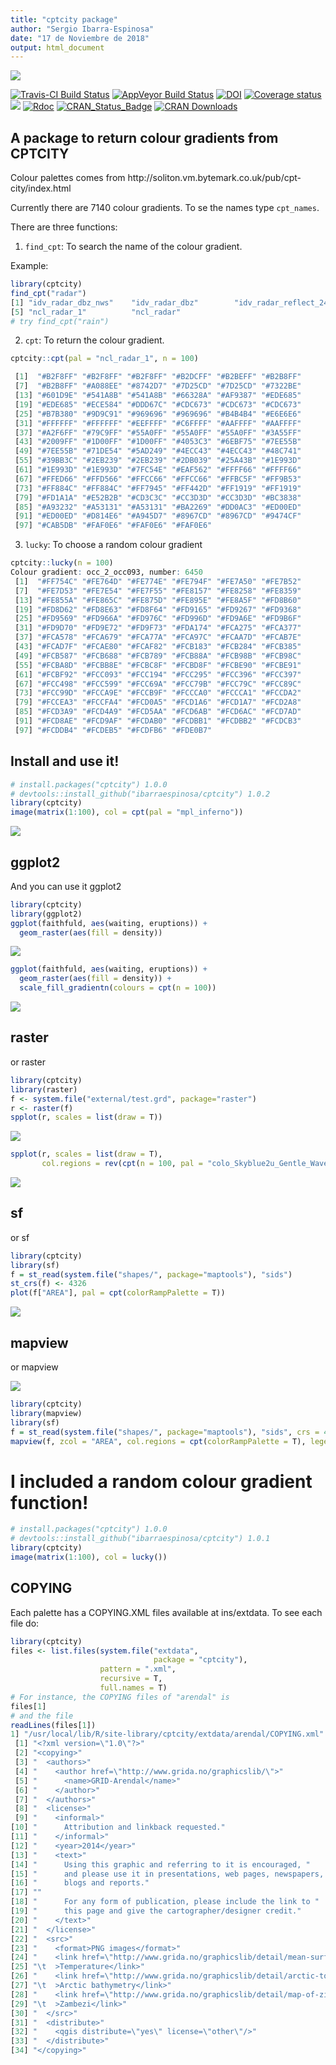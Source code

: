 ```yaml
---
title: "cptcity package"
author: "Sergio Ibarra-Espinosa"
date: "17 de Noviembre de 2018"
output: html_document
---
```


![](https://i.imgur.com/4v9WMQv.gif)

[![Travis-CI Build Status](https://travis-ci.org/ibarraespinosa/cptcity.svg?branch=master)](https://travis-ci.org/ibarraespinosa/cptcity)
[![AppVeyor Build Status](https://ci.appveyor.com/api/projects/status/github/ibarraespinosa/cptcity?branch=master&svg=true)](https://ci.apalettepveyor.com/project/ibarraespinosa/cptcity)
[![DOI](https://zenodo.org/badge/120517547.svg)](https://zenodo.org/badge/latestdoi/120517547)
[![Coverage status](https://codecov.io/gh/ibarraespinosa/cptcity/branch/master/graph/badge.svg)](https://codecov.io/github/ibarraespinosa/cptcity?branch=master)
[![](http://cranlogs.r-pkg.org/badges/cptcity)](http://cran.rstudio.com/web/packages/cptcity/index.html)
[![Rdoc](http://www.rdocumentation.org/badges/version/cptcity)](http://www.rdocumentation.org/packages/cptcity)
[![CRAN_Status_Badge](http://www.r-pkg.org/badges/version/cptcity)](http://cran.r-project.org/web/packages/cptcity) 
[![CRAN Downloads](http://cranlogs.r-pkg.org/badges/grand-total/cptcity?color=orange)](http://cran.r-project.org/package=cptcity)

## A package to return colour gradients from CPTCITY

Colour palettes comes from http://soliton.vm.bytemark.co.uk/pub/cpt-city/index.html

Currently there are 7140 colour gradients. To se the names type `cpt_names`.

There are three functions:

1) `find_cpt`: To search the name of the colour gradient.

Example:

```r
library(cptcity)
find_cpt("radar")
[1] "idv_radar_dbz_nws"    "idv_radar_dbz"        "idv_radar_reflect_24" "idv_radar_topo_mdr"  
[5] "ncl_radar_1"          "ncl_radar"
# try find_cpt("rain")
```


2) `cpt`: To return the colour gradient.

```r
cptcity::cpt(pal = "ncl_radar_1", n = 100)

 [1]  "#B2F8FF" "#B2F8FF" "#B2F8FF" "#B2DCFF" "#B2BEFF" "#B2B8FF"
 [7]  "#B2B8FF" "#A088EE" "#8742D7" "#7D25CD" "#7D25CD" "#7322BE"
 [13] "#601D9E" "#541A8B" "#541A8B" "#66328A" "#AF9387" "#EDE685"
 [19] "#EDE685" "#ECE584" "#DDD67C" "#CDC673" "#CDC673" "#CDC673"
 [25] "#B7B380" "#9D9C91" "#969696" "#969696" "#B4B4B4" "#E6E6E6"
 [31] "#FFFFFF" "#FFFFFF" "#EEFFFF" "#C6FFFF" "#AAFFFF" "#AAFFFF"
 [37] "#A2F6FF" "#79C9FF" "#55A0FF" "#55A0FF" "#55A0FF" "#3A55FF"
 [43] "#2009FF" "#1D00FF" "#1D00FF" "#4053C3" "#6EBF75" "#7EE55B"
 [49] "#7EE55B" "#71DE54" "#5AD249" "#4ECC43" "#4ECC43" "#48C741"
 [55] "#39BB3C" "#2EB239" "#2EB239" "#2DB039" "#25A43B" "#1E993D"
 [61] "#1E993D" "#1E993D" "#7FC54E" "#EAF562" "#FFFF66" "#FFFF66"
 [67] "#FFED66" "#FFD566" "#FFCC66" "#FFCC66" "#FFBC5F" "#FF9B53"
 [73] "#FF884C" "#FF884C" "#FF7945" "#FF442D" "#FF1919" "#FF1919"
 [79] "#FD1A1A" "#E52B2B" "#CD3C3C" "#CC3D3D" "#CC3D3D" "#BC3838"
 [85] "#A93232" "#A53131" "#A53131" "#BA2269" "#DD0AC3" "#ED00ED"
 [91] "#ED00ED" "#D814E6" "#A945D7" "#8967CD" "#8967CD" "#9474CF"
 [97] "#CAB5DB" "#FAF0E6" "#FAF0E6" "#FAF0E6"
```

3) `lucky`: To choose a random colour gradient

```r
cptcity::lucky(n = 100)
Colour gradient: occ_2_occ093, number: 6450
 [1]  "#FF754C" "#FE764D" "#FE774E" "#FE794F" "#FE7A50" "#FE7B52"
 [7]  "#FE7D53" "#FE7E54" "#FE7F55" "#FE8157" "#FE8258" "#FE8359"
 [13] "#FE855A" "#FE865C" "#FE875D" "#FE895E" "#FE8A5F" "#FD8B60"
 [19] "#FD8D62" "#FD8E63" "#FD8F64" "#FD9165" "#FD9267" "#FD9368"
 [25] "#FD9569" "#FD966A" "#FD976C" "#FD996D" "#FD9A6E" "#FD9B6F"
 [31] "#FD9D70" "#FD9E72" "#FD9F73" "#FDA174" "#FCA275" "#FCA377"
 [37] "#FCA578" "#FCA679" "#FCA77A" "#FCA97C" "#FCAA7D" "#FCAB7E"
 [43] "#FCAD7F" "#FCAE80" "#FCAF82" "#FCB183" "#FCB284" "#FCB385"
 [49] "#FCB587" "#FCB688" "#FCB789" "#FCB88A" "#FCB98B" "#FCB98C"
 [55] "#FCBA8D" "#FCBB8E" "#FCBC8F" "#FCBD8F" "#FCBE90" "#FCBE91"
 [61] "#FCBF92" "#FCC093" "#FCC194" "#FCC295" "#FCC396" "#FCC397"
 [67] "#FCC498" "#FCC599" "#FCC69A" "#FCC79B" "#FCC79C" "#FCC89C"
 [73] "#FCC99D" "#FCCA9E" "#FCCB9F" "#FCCCA0" "#FCCCA1" "#FCCDA2"
 [79] "#FCCEA3" "#FCCFA4" "#FCD0A5" "#FCD1A6" "#FCD1A7" "#FCD2A8"
 [85] "#FCD3A9" "#FCD4A9" "#FCD5AA" "#FCD6AB" "#FCD6AC" "#FCD7AD"
 [91] "#FCD8AE" "#FCD9AF" "#FCDAB0" "#FCDBB1" "#FCDBB2" "#FCDCB3"
 [97] "#FCDDB4" "#FCDEB5" "#FCDFB6" "#FDE0B7"
```

## Install and use it!

```r
# install.packages("cptcity") 1.0.0
# devtools::install_github("ibarraespinosa/cptcity") 1.0.2
library(cptcity)
image(matrix(1:100), col = cpt(pal = "mpl_inferno"))
```

![](https://i.imgur.com/CWcwXVa.png)

## ggplot2

And you can use it ggplot2
```r
library(cptcity)
library(ggplot2)
ggplot(faithfuld, aes(waiting, eruptions)) +
  geom_raster(aes(fill = density))
```

![](https://i.imgur.com/Uso0Gzm.png)


```r
ggplot(faithfuld, aes(waiting, eruptions)) +
  geom_raster(aes(fill = density)) +
  scale_fill_gradientn(colours = cpt(n = 100))

```

![](https://i.imgur.com/VgfUO0O.png)

## raster

or raster

```r
library(cptcity)
library(raster)
f <- system.file("external/test.grd", package="raster")
r <- raster(f)
spplot(r, scales = list(draw = T))
```


![](https://i.imgur.com/Olx7iPD.png)

```r
spplot(r, scales = list(draw = T),
       col.regions = rev(cpt(n = 100, pal = "colo_Skyblue2u_Gentle_Waves")))
```


![](https://i.imgur.com/VjIJnby.png)

## sf

or sf
```r
library(cptcity)
library(sf)
f = st_read(system.file("shapes/", package="maptools"), "sids")
st_crs(f) <- 4326
plot(f["AREA"], pal = cpt(colorRampPalette = T))
```

![](https://i.imgur.com/eHrbvRX.png)


## mapview

or mapview

![](https://i.imgur.com/xfObebn.png)

```r
library(cptcity)
library(mapview)
library(sf)
f = st_read(system.file("shapes/", package="maptools"), "sids", crs = 4326)
mapview(f, zcol = "AREA", col.regions = cpt(colorRampPalette = T), legend = T)
```


# **I included a random colour gradient function!**

```r
# install.packages("cptcity") 1.0.0
# devtools::install_github("ibarraespinosa/cptcity") 1.0.1
library(cptcity)
image(matrix(1:100), col = lucky())
```


## COPYING

Each palette has a COPYING.XML files available at ins/extdata. To see each file do:

```r
library(cptcity)
files <- list.files(system.file("extdata",
                                package = "cptcity"),
                    pattern = ".xml",
                    recursive = T,
                    full.names = T)
# For instance, the COPYING files of "arendal" is
files[1]
# and the file
readLines(files[1])
1] "/usr/local/lib/R/site-library/cptcity/extdata/arendal/COPYING.xml"
 [1] "<?xml version=\"1.0\"?>"                                                                        
 [2] "<copying>"                                                                                      
 [3] "  <authors>"                                                                                    
 [4] "    <author href=\"http://www.grida.no/graphicslib/\">"                                         
 [5] "      <name>GRID-Arendal</name>"                                                                
 [6] "    </author>"                                                                                  
 [7] "  </authors>"                                                                                   
 [8] "  <license>"                                                                                    
 [9] "    <informal>"                                                                                 
[10] "      Attribution and linkback requested."                                                      
[11] "    </informal>"                                                                                
[12] "    <year>2014</year>"                                                                          
[13] "    <text>"                                                                                     
[14] "      Using this graphic and referring to it is encouraged, "                                   
[15] "      and please use it in presentations, web pages, newspapers, "                              
[16] "      blogs and reports."                                                                       
[17] ""                                                                                               
[18] "      For any form of publication, please include the link to "                                 
[19] "      this page and give the cartographer/designer credit."                                     
[20] "    </text>"                                                                                    
[21] "  </license>"                                                                                   
[22] "  <src>"                                                                                        
[23] "    <format>PNG images</format>"                                                                
[24] "    <link href=\"http://www.grida.no/graphicslib/detail/mean-surface-temperature_c7e4\""        
[25] "\t  >Temperature</link>"                                                                        
[26] "    <link href=\"http://www.grida.no/graphicslib/detail/arctic-topography-and-bathymetry_5645\""
[27] "\t  >Arctic bathymetry</link>"                                                                  
[28] "    <link href=\"http://www.grida.no/graphicslib/detail/map-of-zimbabwe_36a5\""                 
[29] "\t  >Zambezi</link>"                                                                            
[30] "  </src>"                                                                                       
[31] "  <distribute>"                                                                                 
[32] "    <qgis distribute=\"yes\" license=\"other\"/>"                                               
[33] "  </distribute>"                                                                                
[34] "</copying>"  

```

